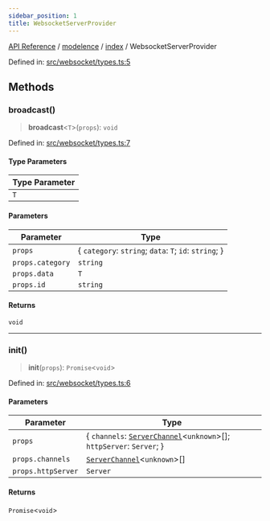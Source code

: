 ```yaml
---
sidebar_position: 1
title: WebsocketServerProvider
---
```


[API Reference](/api-reference/modelence/index/interfaces/../../../index) / [modelence](/api-reference/modelence/index/interfaces/../../index) / [index](/api-reference/modelence/index/interfaces/../index) / WebsocketServerProvider

Defined in: [src/websocket/types.ts:5](https://github.com/modelence/modelence/blob/6e10fb6230818b7ab0ca50262e15fd27cf9d1790/packages/modelence/src/websocket/types.ts#L5)

## Methods

### broadcast()

> **broadcast**\<`T`\>(`props`): `void`

Defined in: [src/websocket/types.ts:7](https://github.com/modelence/modelence/blob/6e10fb6230818b7ab0ca50262e15fd27cf9d1790/packages/modelence/src/websocket/types.ts#L7)

#### Type Parameters

| Type Parameter |
| ------ |
| `T` |

#### Parameters

| Parameter | Type |
| ------ | ------ |
| `props` | \{ `category`: `string`; `data`: `T`; `id`: `string`; \} |
| `props.category` | `string` |
| `props.data` | `T` |
| `props.id` | `string` |

#### Returns

`void`

***

### init()

> **init**(`props`): `Promise`\<`void`\>

Defined in: [src/websocket/types.ts:6](https://github.com/modelence/modelence/blob/6e10fb6230818b7ab0ca50262e15fd27cf9d1790/packages/modelence/src/websocket/types.ts#L6)

#### Parameters

| Parameter | Type |
| ------ | ------ |
| `props` | \{ `channels`: [`ServerChannel`](/api-reference/modelence/index/interfaces/../../server/classes/ServerChannel)\<`unknown`\>[]; `httpServer`: `Server`; \} |
| `props.channels` | [`ServerChannel`](/api-reference/modelence/index/interfaces/../../server/classes/ServerChannel)\<`unknown`\>[] |
| `props.httpServer` | `Server` |

#### Returns

`Promise`\<`void`\>
